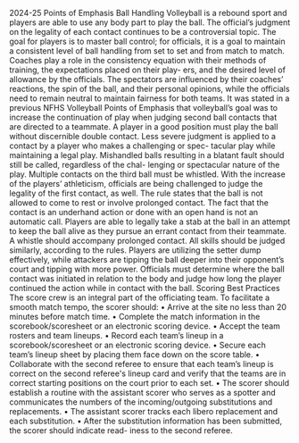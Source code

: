 2024-25 Points of Emphasis Ball Handling Volleyball is a rebound sport and players are able to use any body part to play the ball. The official’s judgment on the legality of each contact continues to be a controversial topic. The goal for players is to master ball control; for officials, it is a goal to maintain a consistent level of ball handling from set to set and from match to match. Coaches play a role in the consistency equation with their methods of training, the expectations placed on their play- ers, and the desired level of allowance by the officials. The spectators are influenced by their coaches’ reactions, the spin of the ball, and their personal opinions, while the officials need to remain neutral to maintain fairness for both teams. It was stated in a previous NFHS Volleyball Points of Emphasis that volleyball’s goal was to increase the continuation of play when judging second ball contacts that are directed to a teammate. A player in a good position must play the ball without discernible double contact. Less severe judgment is applied to a contact by a player who makes a challenging or spec- tacular play while maintaining a legal play. Mishandled balls resulting in a blatant fault should still be called, regardless of the chal- lenging or spectacular nature of the play. Multiple contacts on the third ball must be whistled. With the increase of the players’ athleticism, officials are being challenged to judge the legality of the first contact, as well. The rule states that the ball is not allowed to come to rest or involve prolonged contact. The fact that the contact is an underhand action or done with an open hand is not an automatic call. Players are able to legally take a stab at the ball in an attempt to keep the ball alive as they pursue an errant contact from their teammate. A whistle should accompany prolonged contact. All skills should be judged similarly, according to the rules. Players are utilizing the setter dump effectively, while attackers are tipping the ball deeper into their opponent’s court and tipping with more power. Officials must determine where the ball contact was initiated in relation to the body and judge how long the player continued the action while in contact with the ball. Scoring Best Practices The score crew is an integral part of the officiating team. To facilitate a smooth match tempo, the scorer should: • Arrive at the site no less than 20 minutes before match time. • Complete the match information in the scorebook/scoresheet or an electronic scoring device. • Accept the team rosters and team lineups. • Record each team’s lineup in a scorebook/scoresheet or an electronic scoring device. • Secure each team’s lineup sheet by placing them face down on the score table. • Collaborate with the second referee to ensure that each team’s lineup is correct on the second referee's lineup card and verify that the teams are in correct starting positions on the court prior to each set. • The scorer should establish a routine with the assistant scorer who serves as a spotter and communicates the numbers of the incoming/outgoing substitutions and replacements. • The assistant scorer tracks each libero replacement and each substitution. • After the substitution information has been submitted, the scorer should indicate read- iness to the second referee.